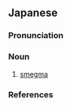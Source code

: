 ==Japanese==
{{wikipedia|lang=ja}}
{{ja-kanjitab|ち|こう|yomi=o}}

===Pronunciation===
{{ja-pron|yomi=o|ちこう|acc=0|acc_ref=DJR}}

===Noun===
{{ja-noun|ちこう}}

# [[smegma]]

===References===
<references/>